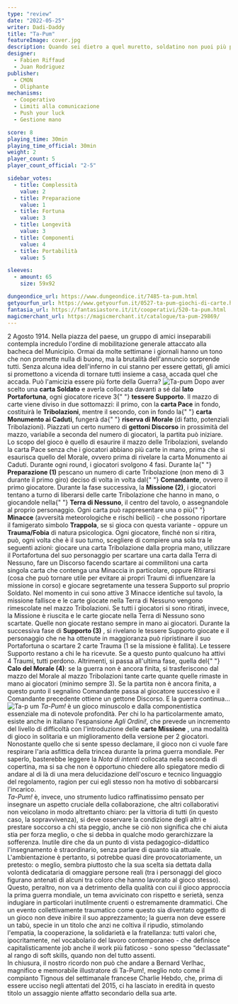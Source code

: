 ```yaml
---
type: "review"
date: "2022-05-25"
writer: Dadi-Daddy
title: "Ta-Pum"
featureImage: cover.jpg
description: Quando sei dietro a quel muretto, soldatino non puoi più parlar! Ta pum, ta pum, ta pum, ta pum...
designer:
  - Fabien Riffaud
  - Juan Rodriguez
publisher:
  - CMON
  - Oliphante
mechanisms:
  - Cooperativo
  - Limiti alla comunicazione
  - Push your luck
  - Gestione mano

score: 8
playing_time: 30min
playing_time_official: 30min
weight: 2
player_count: 5
player_count_official: "2-5"

sidebar_votes:
  - title: Complessità
    value: 2
  - title: Preparazione
    value: 1
  - title: Fortuna
    value: 3
  - title: Longevità
    value: 3
  - title: Componenti
    value: 4
  - title: Portabilità
    value: 5

sleeves:
  - amount: 65
    size: 59x92

dungeondice_url: https://www.dungeondice.it/7485-ta-pum.html
getyourfun_url: https://www.getyourfun.it/0527-ta-pum-giochi-di-carte.html
fantasia_url: https://fantasiastore.it/it/cooperativi/520-ta-pum.html
magicmerchant_url: https://magicmerchant.it/catalogue/ta-pum-29869/
---
```


<Setting>
  2 Agosto 1914. Nella piazza del paese, un gruppo di amici inseparabili
  contempla incredulo l'ordine di mobilitazione generale attaccato alla bacheca
  del Municipio. Ormai da molte settimane i giornali hanno un tono che non
  promette nulla di buono, ma la brutalità dell'annuncio sorprende tutti. Senza
  alcuna idea dell'inferno in cui stanno per essere gettati, gli amici si
  promettono a vicenda di tornare tutti insieme a casa, accada quel che accada.
  Può l'amicizia essere più forte della Guerra?
</Setting>

<img src="./game1.jpg" alt="Ta-pum" />

<Rules>
  Dopo aver scelto una <strong>carta Soldato</strong> e averla collocata davanti
  a sé dal <strong>lato Portafortuna</strong>, ogni giocatore riceve 3{" "}
  <strong>tessere Supporto</strong>. Il mazzo di carte viene diviso in due
  sottomazzi: il primo, con la <strong>carta Pace</strong> in fondo, costituirà
  le <strong>Tribolazioni</strong>, mentre il secondo, con in fondo la{" "}
  <strong>carta Monumento ai Caduti</strong>, fungerà da{" "}
  <strong>riserva di Morale</strong> (di fatto, potenziali Tribolazioni).
  Piazzati un certo numero di <strong>gettoni Discorso</strong> in prossimità
  del mazzo, variabile a seconda del numero di giocatori, la partita può
  iniziare.
  <br />
  Lo scopo del gioco è quello di esaurire il mazzo delle Tribolazioni, svelando
  la carta Pace senza che i giocatori abbiano più carte in mano, prima che si
  esaurisca quello del Morale, ovvero prima di rivelare la carta Monumento ai
  Caduti. Durante ogni round, i giocatori svolgono 4 fasi. Durante la{" "}
  <strong>Preparazione (1)</strong> pescano un numero di carte Tribolazione (non
  meno di 3 durante il primo giro) deciso di volta in volta dal{" "}
  <strong>Comandante</strong>, ovvero il primo giocatore. Durante la fase
  successiva, la <strong>Missione (2)</strong>, i giocatori tentano a turno di
  liberarsi delle carte Tribolazione che hanno in mano, o giocandole nella{" "}
  <strong>Terra di Nessuno</strong>, il centro del tavolo, o assegnandole al
  proprio personaggio. Ogni carta può rappresentare una o più{" "}
  <strong>Minacce</strong> (avversità meteorologiche e rischi bellici) - che
  possono riportare il famigerato simbolo <strong>Trappola</strong>, se si gioca
  con questa variante - oppure un <strong>Trauma/Fobia</strong> di natura
  psicologica. Ogni giocatore, finché non si ritira, può, ogni volta che è il
  suo turno, scegliere di compiere una sola tra le seguenti azioni: giocare una
  carta Tribolazione dalla propria mano, utilizzare il Portafortuna del suo
  personaggio per scartare una carta dalla Terra di Nessuno, fare un Discorso
  facendo scartare ai commilitoni una carta singola carta che contenga una
  Minaccia in particolare, oppure Ritirarsi (cosa che può tornare utile per
  evitare ai propri Traumi di influenzare la missione in corso) e giocare
  segretamente una tessera Supporto sul proprio Soldato. Nel momento in cui sono
  attive 3 Minacce identiche sul tavolo, la missione fallisce e le carte giocate
  nella Terra di Nessuno vengono rimescolate nel mazzo Tribolazioni. Se tutti i
  giocatori si sono ritirati, invece, la Missione è riuscita e le carte giocate
  nella Terra di Nessuno sono scartate. Quelle non giocate restano sempre in
  mano ai giocatori. Durante la successiva fase di <strong>Supporto (3)</strong>
  , si rivelano le tessere Supporto giocate e il personaggio che ne ha ottenute
  in maggioranza può ripristinare il suo Portafortuna o scartare 2 carte Trauma
  (1 se la missione è fallita). Le tessere Supporto restano a chi le ha
  ricevute. Se a questo punto qualcuno ha attivi 4 Traumi, tutti perdono.
  Altrimenti, si passa all'ultima fase, quella del{" "}
  <strong>Calo del Morale (4)</strong>: se la guerra non è ancora finita, si
  trasferiscono dal mazzo del Morale al mazzo Tribolazioni tante carte quante
  quelle rimaste in mano ai giocatori (minimo sempre 3). Se la partita non è
  ancora finita, a questo punto il segnalino Comandante passa al giocatore
  successivo e il Comandante precedente ottiene un gettone Discorso. E la guerra
  continua…
</Rules>

<img src="./game2.jpg" alt="Ta-p um" />

<Feedback>
  <em>Ta-Pum!</em> è un gioco minuscolo e dalla componentistica essenziale ma di
  notevole profondità. Per chi lo ha particolarmente amato, esiste anche in
  italiano l'espansione <em>Agli Ordini!</em>, che prevede un incremento del
  livello di difficoltà con l'introduzione delle <strong>carte Missione</strong>
  , una modalità di gioco in solitaria e un miglioramento della versione per 2 giocatori.
  <br />
  Nonostante quello che si sente spesso declamare, il gioco non ci vuole fare respirare
  l'aria asfittica della trincea durante la prima guerra mondiale. Per saperlo, basterebbe
  leggere la <em>Nota di intenti</em> collocata nella seconda di copertina, ma si
  sa che non è opportuno chiedere allo spiegatore medio di andare al di là di una
  mera delucidazione dell'oscuro e tecnico linguaggio del regolamento, ragion per
  cui egli stesso non ha motivo di sobbarcarsi l'incarico.
  <br />
  <em>Ta-Pum!</em> è, invece, uno strumento ludico raffinatissimo pensato per insegnare
  un aspetto cruciale della collaborazione, che altri collaborativi non veicolano
  in modo altrettanto chiaro: per la vittoria di tutti (in questo caso, la sopravvivenza),
  si deve osservare la condizione degli altri e prestare soccorso a chi sta peggio,
  anche se ciò non significa che chi aiuta stia per forza meglio, o che si debba
  in qualche modo gerarchizzare la sofferenza. Inutile dire che da un punto di vista
  pedagogico-didattico l'insegnamento è straordinario, senza parlare di quanto sia
  attuale. L'ambientazione è pertanto, si potrebbe quasi dire provocatoriamente,
  un pretesto: o meglio, sembra piuttosto che la sua scelta sia dettata dalla volontà
  dedicataria di omaggiare persone reali (tra i personaggi del gioco figurano antenati
  di alcuni tra coloro che hanno lavorato al gioco stesso). Questo, peraltro, non
  va a detrimento della qualità con cui il gioco approccia la prima guerra mondiale,
  un tema avvicinato con rispetto e serietà, senza indugiare in particolari inutilmente
  cruenti o estremamente drammatici. Che un evento collettivamente traumatico come
  questo sia diventato oggetto di un gioco non deve inibire il suo apprezzamento;
  la guerra non deve essere un tabù, specie in un titolo che anzi ne coltiva il ripudio,
  stimolando l'empatia, la cooperazione, la solidarietà e la fratellanza: tutti valori
  che, ipocritamente, nel vocabolario del lavoro contemporaneo - che definisce capitalisticamente
  job anche il work più faticoso - sono spesso “declassate” al rango di soft skills,
  quando non del tutto assenti.
  <br />
  In chiusura, il nostro ricordo non può che andare a Bernard Verlhac, magnifico
  e memorabile illustratore di Ta-Pum!, meglio noto come il compianto Tignous del
  settimanale francese Charlie Hebdo, che, prima di essere ucciso negli attentati
  del 2015, ci ha lasciato in eredità in questo titolo un assaggio niente affatto
  secondario della sua arte.
</Feedback>
